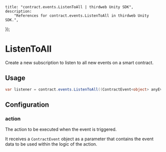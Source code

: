 
	title: "contract.events.ListenToAll | thirdweb Unity SDK",
	description:
		"References for contract.events.ListenToAll in thirdweb Unity SDK.",
});

# ListenToAll

Create a new subscription to listen to all new events on a smart contract.

## Usage

```csharp
var listener = contract.events.ListenToAll((ContractEvent<object> anyEvent) => Debug.Log("Event occurred: " + anyEvent.data));
```

## Configuration

### action

The action to be executed when the event is triggered.

It receives a `ContractEvent` object as a parameter that contains the event data to
be used within the logic of the action.
